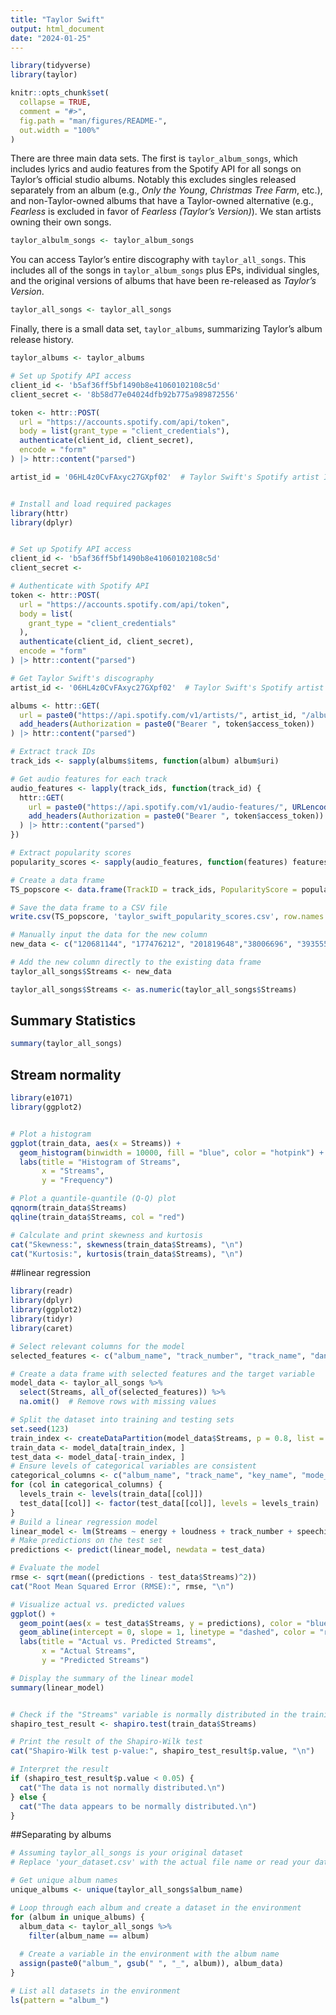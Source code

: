 ```yaml
---
title: "Taylor Swift"
output: html_document
date: "2024-01-25"
---
```



```r

library(tidyverse)
library(taylor)

knitr::opts_chunk$set(
  collapse = TRUE,
  comment = "#>",
  fig.path = "man/figures/README-",
  out.width = "100%"
)
```


There are three main data sets. The first is `taylor_album_songs`, which includes lyrics and audio features from the Spotify API for all songs on Taylor's official studio albums. Notably this excludes singles released separately from an album (e.g., *Only the Young*, *Christmas Tree Farm*, etc.), and non-Taylor-owned albums that have a Taylor-owned alternative (e.g., *Fearless* is excluded in favor of *Fearless (Taylor's Version)*). We stan artists owning their own songs.

```r
taylor_albulm_songs <- taylor_album_songs
```

You can access Taylor's entire discography with `taylor_all_songs`. This includes all of the songs in `taylor_album_songs` plus EPs, individual singles, and the original versions of albums that have been re-released as *Taylor's Version*.

```r
taylor_all_songs <- taylor_all_songs
```

Finally, there is a small data set, `taylor_albums`, summarizing Taylor's album release history.

```r
taylor_albums <- taylor_albums
```

```r

# Set up Spotify API access
client_id <- 'b5af36ff5bf1490b8e41060102108c5d'
client_secret <- '8b58d77e04024dfb92b775a989872556'

token <- httr::POST(
  url = "https://accounts.spotify.com/api/token",
  body = list(grant_type = "client_credentials"),
  authenticate(client_id, client_secret),
  encode = "form"
) |> httr::content("parsed")

artist_id = '06HL4z0CvFAxyc27GXpf02'  # Taylor Swift's Spotify artist ID



```

```r
# Install and load required packages
library(httr)
library(dplyr)


# Set up Spotify API access
client_id <- 'b5af36ff5bf1490b8e41060102108c5d'
client_secret <- 

# Authenticate with Spotify API
token <- httr::POST(
  url = "https://accounts.spotify.com/api/token",
  body = list(
    grant_type = "client_credentials"
  ),
  authenticate(client_id, client_secret),
  encode = "form"
) |> httr::content("parsed")

# Get Taylor Swift's discography
artist_id <- '06HL4z0CvFAxyc27GXpf02'  # Taylor Swift's Spotify artist ID

albums <- httr::GET(
  url = paste0("https://api.spotify.com/v1/artists/", artist_id, "/albums"),
  add_headers(Authorization = paste0("Bearer ", token$access_token))
) |> httr::content("parsed")

# Extract track IDs
track_ids <- sapply(albums$items, function(album) album$uri)

# Get audio features for each track
audio_features <- lapply(track_ids, function(track_id) {
  httr::GET(
    url = paste0("https://api.spotify.com/v1/audio-features/", URLencode(track_id)),
    add_headers(Authorization = paste0("Bearer ", token$access_token))
  ) |> httr::content("parsed")
})

# Extract popularity scores
popularity_scores <- sapply(audio_features, function(features) features$popularity)

# Create a data frame
TS_popscore <- data.frame(TrackID = track_ids, PopularityScore = popularity_scores)

# Save the data frame to a CSV file
write.csv(TS_popscore, 'taylor_swift_popularity_scores.csv', row.names = FALSE)

```


```r

# Manually input the data for the new column
new_data <- c("120681144", "177476212", "201819648","38006696", "393555192", "27152957","30582153", "32159952", "111944757","41444442", "307657056", "46882871","32245922", "23516670", "30572544","114156809", "112324751", "839744760","48099348", "107857315", "607923068","67075537", "30676668", "45283757","68235800", "52528575", "38744030","26360809", "24913357", "22122687","26726100", "16360926", "13485429","14594796", "242744567", "90429706","642874800", "80554113", "85751097","554449538", "60331549", "51745577","64918203", "372522117", "99531508","47007427", "40393013", "50309638","50849541", "46847438", "36709406","33064626", "63990782", "47992191","104232029", "338943982", "54201297","71648351", "64098942", "50410737","216622266", "176533939", "375695596","140422062", "138694598", "222507257","149240409", "83127466", "755265586","185784783", "51036807", "100252218","120077288", "97483745", "70337971","42824112", "25172244", "137598364","96288640", "154712290", "84439221","86658091", "78879153", "77593542","46524427", "210044452", "102713874","39370922", "62365463", "62246155","96599305", "44063949", "33190443","70412269", "67928411", "209477724","69169962", "73751551", "68510110","60185233", "246645932", "54474537","784032106", "241173542", "372594988","61283829", "640769212", "56534725","65603684", "53575303", "39204272","43261910", "267564922", "42901025","123730013", "31632535", "41752633","22737389", "16410445", "17361810","23578304", "112739959", "255300904","100677120", "296807428", "233770103","236644107", "83996319", "281840712","81319480", "100640319", "77891461","86945215", "70397598", "132932137","54026514", "91309204", "64540303","100182544", "53340003", "47957284","39802175", "129923150", "195924465","109649205", "175985002", "194926834","84654003", "129930225", "155705618","756279728", "239916921", "1708424142","1126140383", "315910730", "215419525","1314935590", "149014116", "567280513","911638013", "165093811", "105668885","131308107", "190696276", "145464422","138988778", "268717421", "79944241","111645621", "135303977", "92164969","69901392", "75220894", "61153405","58289749", "637705307", "52435052","218504402", "54175738", "67558793","53249147", "53636077", "80990224","182041125", "131080271", "192284098","82161697", "278728794", "44568311","0", "641217600", "462393157","403266217", "974677460", "905588449","1065314038", "164867171", "551200809","591307342", "243791713", "227813502","286952177", "202576744", "366811972","177239723", "316678932", "1702854354","1216532258", "674515918", "347936552","251389518", "320922544", "586467395","298413464", "263228708", "298982938","134128730", "209395928", "861573553","344877626", "821623783", "121892420","331291433", "517471858", "1134549436","327256102", "692171271", "421587992","374276274", "279820925", "951233896","347716932", "348053926", "326442749","195226335", "169440299", "317284578","190318606", "169945233", "136746855","761640338", "549133358", "264011028","242750122", "268716361", "252268798","170449092", "157984690", "164324824","198072621", "168398970", "179014975","185623035", "112206035", "194506016","287073192", "97565857", "644669609","416296179", "1383375573", "400157718","508906632", "588591167", "275878118","352373319", "468159365", "245634517","664386951", "248101984", "303420920","251709137", "163733564", "165266287","138928261", "110633604", "239775114","113609367", "155887518", "150209125","0", "0", "79199767", "131773671", "29878596","7090920", "11455602", "5465924","6517594", "5872393", "0","0", "0", "0","0", "0", "314448827","0", "0", "0","0", "0", "0","0", "0", "0","0", "0", "0","0", "0", "0","0", "0", "0","0", "0", "0","0", "0", "0","0", "0", "0","0", "0") 

# Add the new column directly to the existing data frame
taylor_all_songs$Streams <- new_data

taylor_all_songs$Streams <- as.numeric(taylor_all_songs$Streams)


```

## Summary Statistics
```r
summary(taylor_all_songs)
```

## Stream normality
```r
library(e1071)
library(ggplot2)


# Plot a histogram
ggplot(train_data, aes(x = Streams)) +
  geom_histogram(binwidth = 10000, fill = "blue", color = "hotpink") +
  labs(title = "Histogram of Streams",
       x = "Streams",
       y = "Frequency")

# Plot a quantile-quantile (Q-Q) plot
qqnorm(train_data$Streams)
qqline(train_data$Streams, col = "red")

# Calculate and print skewness and kurtosis
cat("Skewness:", skewness(train_data$Streams), "\n")
cat("Kurtosis:", kurtosis(train_data$Streams), "\n")

```

##linear regression
```r
library(readr)
library(dplyr)
library(ggplot2)
library(tidyr)
library(caret)

# Select relevant columns for the model
selected_features <- c("album_name", "track_number", "track_name", "danceability", "energy", "key", "loudness", "mode", "speechiness", "acousticness", "instrumentalness", "liveness", "valence", "tempo", "time_signature", "duration_ms", "explicit", "key_name", "mode_name", "key_mode", "Streams")

# Create a data frame with selected features and the target variable
model_data <- taylor_all_songs %>%
  select(Streams, all_of(selected_features)) %>%
  na.omit()  # Remove rows with missing values

# Split the dataset into training and testing sets
set.seed(123)
train_index <- createDataPartition(model_data$Streams, p = 0.8, list = FALSE)
train_data <- model_data[train_index, ]
test_data <- model_data[-train_index, ]
# Ensure levels of categorical variables are consistent
categorical_columns <- c("album_name", "track_name", "key_name", "mode_name")
for (col in categorical_columns) {
  levels_train <- levels(train_data[[col]])
  test_data[[col]] <- factor(test_data[[col]], levels = levels_train)
}
# Build a linear regression model
linear_model <- lm(Streams ~ energy + loudness + track_number + speechiness, data = train_data)
# Make predictions on the test set
predictions <- predict(linear_model, newdata = test_data)

# Evaluate the model
rmse <- sqrt(mean((predictions - test_data$Streams)^2))
cat("Root Mean Squared Error (RMSE):", rmse, "\n")

# Visualize actual vs. predicted values
ggplot() +
  geom_point(aes(x = test_data$Streams, y = predictions), color = "blue") +
  geom_abline(intercept = 0, slope = 1, linetype = "dashed", color = "red") +
  labs(title = "Actual vs. Predicted Streams",
       x = "Actual Streams",
       y = "Predicted Streams")

# Display the summary of the linear model
summary(linear_model)



```
```r
# Check if the "Streams" variable is normally distributed in the training set
shapiro_test_result <- shapiro.test(train_data$Streams)

# Print the result of the Shapiro-Wilk test
cat("Shapiro-Wilk test p-value:", shapiro_test_result$p.value, "\n")

# Interpret the result
if (shapiro_test_result$p.value < 0.05) {
  cat("The data is not normally distributed.\n")
} else {
  cat("The data appears to be normally distributed.\n")
}

```

##Separating by albums
```r
# Assuming taylor_all_songs is your original dataset
# Replace 'your_dataset.csv' with the actual file name or read your dataset if not loaded

# Get unique album names
unique_albums <- unique(taylor_all_songs$album_name)

# Loop through each album and create a dataset in the environment
for (album in unique_albums) {
  album_data <- taylor_all_songs %>%
    filter(album_name == album)
  
  # Create a variable in the environment with the album name
  assign(paste0("album_", gsub(" ", "_", album)), album_data)
}

# List all datasets in the environment
ls(pattern = "album_")

```







